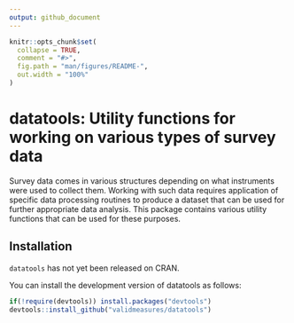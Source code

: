 ```yaml
---
output: github_document
---
```


<!-- README.md is generated from README.Rmd. Please edit that file -->

```r
knitr::opts_chunk$set(
  collapse = TRUE,
  comment = "#>",
  fig.path = "man/figures/README-",
  out.width = "100%"
)
```
# datatools: Utility functions for working on various types of survey data

Survey data comes in various structures depending on what instruments were used to collect them. Working with such data requires application of specific data processing routines to produce a dataset that can be used for further appropriate data analysis. This package contains various utility functions that can be used for these purposes.

## Installation

`datatools` has not yet been released on CRAN.

You can install the development version of datatools as follows:

``` r
if(!require(devtools)) install.packages("devtools")
devtools::install_github("validmeasures/datatools")
```

